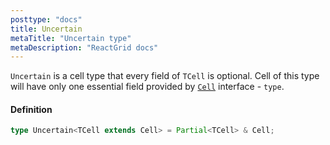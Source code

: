 ```yaml
---
posttype: "docs"
title: Uncertain
metaTitle: "Uncertain type"
metaDescription: "ReactGrid docs"
---
```


`Uncertain` is a cell type that every field of `TCell` is optional. 
Cell of this type will have only one essential field provided by [`Cell`](/docs/4.0/7-api/0-interfaces/4-cell/) interface - `type`.

#### Definition

```ts
type Uncertain<TCell extends Cell> = Partial<TCell> & Cell;
```
